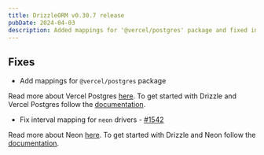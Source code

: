 ```yaml
---
title: DrizzleORM v0.30.7 release
pubDate: 2024-04-03
description: Added mappings for '@vercel/postgres' package and fixed interval mapping for neon drivers.
---
```


## Fixes

- Add mappings for `@vercel/postgres` package

Read more about Vercel Postgres [here](https://vercel.com/docs/storage/vercel-postgres). To get started with Drizzle and Vercel Postgres follow the [documentation](/docs/get-started-postgresql#vercel-postgres).

- Fix interval mapping for `neon` drivers - [#1542](https://github.com/drizzle-team/drizzle-orm/issues/1542)

Read more about Neon [here](https://neon.tech/). To get started with Drizzle and Neon follow the [documentation](/docs/get-started-postgresql#neon).
